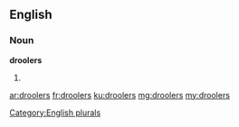 ==English==

===Noun===
'''droolers'''

# {{plural of|drooler}}

[[Category:English plurals]]

[[ar:droolers]]
[[fr:droolers]]
[[ku:droolers]]
[[mg:droolers]]
[[my:droolers]]